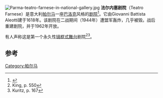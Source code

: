 [[Image:Parma-teatro-farnese-in-national-gallery.jpg|thumb]]
'''法尔内塞剧院'''（Teatro Farnese）是意大利[[帕尔马|帕尔马]]一座[[巴洛克|巴洛克]]风格的[[剧院|剧院]]<ref>{{cite book| first=Paolo| last=Landriani| year=1830| title=''Storia e Descrizione de' Principali Teatri Antichi e Moderni''| editor=Dottore Giulio Ferrario| pages=142-150| publisher=Tipografia del Dottor Giulio Ferrario, Contrada del Bocchetto N. 2465| id=| url=http://catalog.hathitrust.org/Record/004309091| authorlink=| access-date=2016-04-04| archive-date=2019-10-21| archive-url=https://web.archive.org/web/20191021222612/https://catalog.hathitrust.org/Record/004309091| dead-url=no}}</ref>。它由Giovanni Battista Aleotti建于1618年。该剧院在二战期间（1944年）遭盟军轰炸，几乎被毁。战后重建剧院，并于1962年开放。

有人声称这是第一个永久性[[镜框式舞台|镜框式舞台]]剧院<ref>King, p. 550</ref><ref>Kuritz, p. 167</ref>。

==参考==
{{reflist}}
{{coord|44|48|16.5|N|10|19|32.5|E|display=title}}
[[Category:帕尔马|Category:帕尔马]]